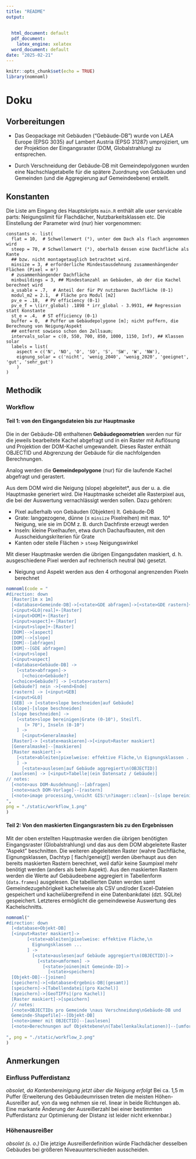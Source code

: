 ```yaml
---
title: "README"
output:
  
  
  html_document: default
  pdf_document:
    latex_engine: xelatex  
  word_document: default
date: "2025-02-21"
---
```


```r
knitr::opts_chunk$set(echo = TRUE)
library(nomnoml)
```

# Doku

## Vorbereitungen
- Das Geopackage mit Gebäuden ("Gebäude-DB") wurde von LAEA Europe (EPSG 3035) auf Lambert Austria (EPSG 31287) umprojiziert, um der Projektion der Eingangsraster (DOM, Globalstrahlung) zu entsprechen.

- Durch Verschneidung der Gebäude-DB mit Gemeindepolygonen wurden eine Nachschlagetabelle für die spätere Zuordnung von Gebäuden und Gemeinden (und die Aggregierung auf Gemeindeebene) erstellt.


## Konstanten
Die Liste am Eingang des Hauptskripts `main.R`
enthält alle user servicable parts: Neigungslimit für Flachdächer,
Nutzbarkeitsklassen etc. Die Einstellung der Parameter wird (nur) hier vorgenommen:

```
constants <- list(
  flat = 10,  # Schwellenwert (°), unter dem Dach als flach angenommen wird
  steep = 70, # Schwellenwert (°), oberhalb dessen eine Dachfläche als Kante
  ## bzw. nicht montagetauglich betrachtet wird.
  minsize = 3, # erforderliche Mindestausdehnung zusammenhängender Flächen (Pixel = m²)
  # zusammenhängender Dachfläche
  minbuildings = 3, ## Mindestanzahl an Gebäuden, ab der die Kachel berechnet wird
  a_usable = .7,  # Anteil der für PV nutzbaren Dachfläche (0-1)
  modul_m2 = 2.1,  # Fläche pro Modul [m2]
  pv_e = .18,  # PV efficiency (0-1)
  pv_e_f = \(irr_global) .1898 * irr_global - 3.9931, ## Regression statt Konstante
  st_e = .4,  # ST efficiency (0-1)
  buffer = 0,  # Puffer um Gebäudepolygone [m]; nicht puffern, die Berechnung von Neigung/Aspekt 
  ## entfernt sowieso schon den Zellsaum;
  intervals_solar = c(0, 550, 700, 850, 1000, 1150, Inf), ## Klassen solar
  labels = list(
    aspect = c('N', 'NO', 'O', 'SO', 'S', 'SW', 'W', 'NW'),
    eignung_solar = c('nicht', 'wenig_2040', 'wenig_2020', 'geeignet', 'gut', 'sehr_gut')
    )
)
```
## Methodik

### Workflow
#### Teil 1: von den Eingangsdateien bis zur Hauptmaske
Die in der Gebäude-DB enthaltenen **Gebäudegeometrien** werden nur für
die jeweils bearbeitete Kachel abgefragt und in ein Raster mit Auflösung
und Projektion der DOM-Kachel umgewandelt. Dieses Raster enthält OBJECTID
und Abgrenzung der Gebäude für die nachfolgenden Berechnungen.

Analog werden die **Gemeindepolygone** (nur) für die laufende Kachel abgefragt und gerastert.

Aus dem DOM wird die Neigung (slope) abgeleitet*, aus der u. a. die Hauptmaske generiert wird. Die Hauptmaske scheidet alle Rasterpixel aus, die bei der Auswertung vernachlässigt werden sollen. Dazu gehören:

- Pixel außerhalb von Gebäuden (Objekten) lt. Gebäude-DB
- Grate: langgezogene, dünne (&le; `minsize` Pixelreihen) mit max. 10° Neigung, wie sie im DOM z. B. durch Dachfirste erzeugt werden
- Inseln: kleine Pixelhaufen, etwa durch Dachaufbauten, mit den Ausscheidungskriterien für Grate
- Kanten oder steile Flächen &gt; `steep` Neigungswinkel 

Mit dieser Hauptmaske werden die übrigen Eingangsdaten maskiert, d. h. ausgeschiedene Pixel werden auf rechnerisch neutral (`NA`) gesetzt.

* Neigung und Aspekt werden aus den 4 orthogonal angrenzenden Pixeln berechnet


```r
nomnoml(code = "
#direction: down
  [Raster|1m x 1m]
  [<database>Gemeinde-DB]->[<state>GDE abfragen]->[<state>GDE rastern]+-[Raster]
  [<input>GLO|real]+-[Raster]
  [<input>DOM]+-[Raster]
  [<input>aspect]+-[Raster]
  [<input>slope]+-[Raster]
  [DOM]-->[aspect]
  [DOM]-->[slope]
  [DOM]--[abfragen]
  [DOM]--[GDE abfragen]
  [<input>slope]
  [<input>aspect]
  [<database>Gebäude-DB] ->
    [<state>abfragen]->
      [<choice>Gebäude?]
  [<choice>Gebäude?] -> [<state>rastern]
  [Gebäude?] nein ->[<end>Ende]
  [rastern] -> [<input>GEB]
  [<input>GLO]
  [GEB] -> [<state>slope beschneiden|auf Gebäude]
  [slope]-[slope beschneiden]
  [slope beschneiden] ->
    [<state>slope bereinigen|Grate (0-10°), Steilfl.
       (> 70°), Inseln (0-10°)
    ] ->
      [<input>Generalmaske]
  [Raster]-> [<state>maskieren]->[<input>Raster maskiert]
  [Generalmaske]--[maskieren]
  [Raster maskiert]->
    [<state>ableiten|pixelweise: effektive Fläche,\n Eignungsklassen ...
    ] ->
      [<state>auslesen|auf Gebäude aggregiert\n(OBJECTID)]
  [auslesen] -> [<input>Tabelle|(ein Datensatz / Gebäude)]  
// notes:
  [<note>aus DOM-Ausdehnung]--[abfragen]
  [<note>nach DOM-Vorlage]--[rastern]
  [<note>image processing,\nnicht GIS:\n?imager::clean]--[slope bereinigen] 
",
png = "./static/workflow_1.png"
)
```


#### Teil 2: Von den maskierten Eingangsrastern bis zu den Ergebnissen
Mit der oben erstellten Hauptmaske werden die übrigen benötigten Eingangsraster
(Globalstrahlung) und das aus dem DOM abgeleitete Raster "Aspekt" beschnitten.
Die weiteren abgeleiteten Raster (wahre Dachfläche, Eignungsklassen, Dachtyp [
flach/geneigt
]) werden überhaupt aus den bereits maskierten Rastern berechnet, weil dafür
keine Saumpixel mehr benötigt werden (anders als beim Aspekt).
Aus den maskierten Rastern werden die Werte auf Gebäudeebene aggregiert in
Tabellenform (`data.frames`) ausgelesen. Die tabellierten Daten werden samt
Gemeindezugehörigkeit kachelweise als CSV und/oder Excel-Dateien gespeichert und
kachelübergreifend in eine Datenbankdatei (dzt. SQLite) gespeichert. Letzteres
ermöglicht die gemeindeweise Auswertung des Kachelschnitts.

```r
nomnoml("
#direction: down
  [<database>Objekt-DB]
  [<input>Raster maskiert]->
        [<state>ableiten|pixelweise: effektive Fläche,\n
          Eignungsklassen ...
        ] ->
          [<state>auslesen|auf Gebäude aggregiert\n(OBJECTID)]->
            [<state>umformen] ->
              [<state>joinen|mit Gemeinde-ID]->
                [<state>speichern]
  [Objekt-DB]--[joinen]
  [speichern]->[<database>Ergebnis-DB|(gesamt)]
  [speichern]->[Tabellendatei|(pro Kachel)]
  [speichern]->[GeoTIFFs|(pro Kachel)]
  [Raster maskiert]->[speichern]
  // notes:
  [<note>OBJECTIDs pro Gemeinde \naus Verschneidung\nGebäude-DB und
  Gemeinde-Shapefile]--[Objekt-DB]           
  [<note>immer mit OBJECTID]--[auslesen]           
  [<note>Berechnungen auf Objektebene\n(Tabellenkalkulationen)]--[umformen]   
        
", png = "./static/workflow_2.png"
)
```



## Anmerkungen

### Einfluss Pufferdistanz

*obsolet, da Kantenbereinigung jetzt über die Neigung erfolgt*
Bei ca. 1,5 m Puffer (Erweiterung des Gebäudeumrissen treten die meisten Höhen-Ausreißer auf, von da weg nehmen sie rel. linear in beide Richtungen
ab. Eine markante Änderung der Ausreißerzahl bei einer bestimmten Pufferdistanz zur Optimierung der Distanz ist leider nicht erkennbar.)
<!-- <img src="output/outliers_vs_buffer.png" height=500/> -->


### Höhenausreißer
*obsolet (s. o.)*
Die jetzige Ausreißerdefinition würde Flachdächer desselben Gebäudes bei größeren Niveauunterschieden ausscheiden.
<!-- <img src="output/outliers_example_1.png"/> -->


<!-- ### Kontrolle Aspekt -->
<!-- Unterscheidung nach acht Himmelsrichtungen am Beispiel der Domkuppel (Salzburg, Kachel 27475-45475) -->

<!-- <img src="output/aspect_example.png"/> -->
